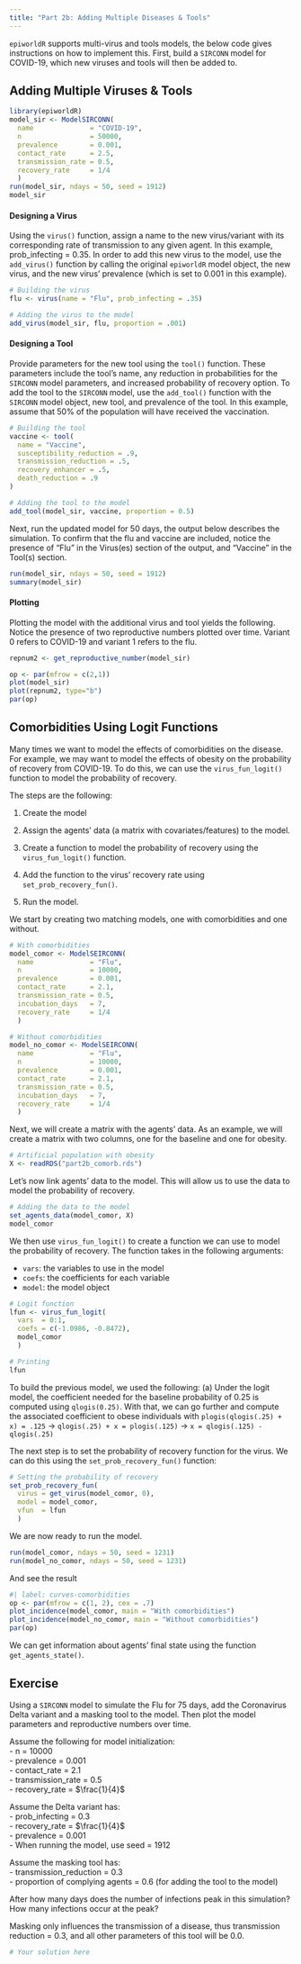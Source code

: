 ```yaml
---
title: "Part 2b: Adding Multiple Diseases & Tools"
---
```


`epiworldR` supports multi-virus and tools models, the below code gives instructions on how to implement this. First, build a `SIRCONN` model for COVID-19, which new viruses and tools will then be added to.

## Adding Multiple Viruses & Tools

```r
library(epiworldR)
model_sir <- ModelSIRCONN(
  name              = "COVID-19",
  n                 = 50000, 
  prevalence        = 0.001, 
  contact_rate      = 2.5,
  transmission_rate = 0.5,
  recovery_rate     = 1/4
  )
run(model_sir, ndays = 50, seed = 1912)
model_sir
```

#### Designing a Virus

Using the `virus()` function, assign a name to the new virus/variant with its corresponding rate of transmission to any given agent. In this example, prob_infecting = 0.35. In order to add this new virus to the model, use the `add_virus()` function by calling the original `epiworldR` model object, the new virus, and the new virus' prevalence (which is set to 0.001 in this example).

```r
# Building the virus
flu <- virus(name = "Flu", prob_infecting = .35)

# Adding the virus to the model
add_virus(model_sir, flu, proportion = .001)
```

#### Designing a Tool

Provide parameters for the new tool using the `tool()` function. These parameters include the tool's name, any reduction in probabilities for the `SIRCONN` model parameters, and increased probability of recovery option. To add the tool to the `SIRCONN` model, use the `add_tool()` function with the `SIRCONN` model object, new tool, and prevalence of the tool. In this example, assume that 50% of the population will have received the vaccination.

```r
# Building the tool
vaccine <- tool(
  name = "Vaccine",
  susceptibility_reduction = .9,
  transmission_reduction = .5,
  recovery_enhancer = .5, 
  death_reduction = .9
)

# Adding the tool to the model
add_tool(model_sir, vaccine, proportion = 0.5)
```

Next, run the updated model for 50 days, the output below describes the simulation. To confirm that the flu and vaccine are included, notice the presence of "Flu" in the Virus(es) section of the output, and "Vaccine" in the Tool(s) section.

```r
run(model_sir, ndays = 50, seed = 1912)
summary(model_sir)
```

#### Plotting

Plotting the model with the additional virus and tool yields the following. Notice the presence of two reproductive numbers plotted over time. Variant 0 refers to COVID-19 and variant 1 refers to the flu.

```r
repnum2 <- get_reproductive_number(model_sir)

op <- par(mfrow = c(2,1))
plot(model_sir)
plot(repnum2, type="b")
par(op)
```

## Comorbidities Using Logit Functions

Many times we want to model the effects of comorbidities on the disease. For example, we may want to model the effects of obesity on the probability of recovery from COVID-19. To do this, we can use the `virus_fun_logit()` function to model the probability of recovery.

The steps are the following:

1.  Create the model

2.  Assign the agents' data (a matrix with covariates/features) to the model.

3.  Create a function to model the probability of recovery using the `virus_fun_logit()` function.

4.  Add the function to the virus' recovery rate using `set_prob_recovery_fun()`.

5.  Run the model.

We start by creating two matching models, one with comorbidities and one without.

```r
# With comorbidities
model_comor <- ModelSEIRCONN(
  name              = "Flu",
  n                 = 10000, 
  prevalence        = 0.001, 
  contact_rate      = 2.1,
  transmission_rate = 0.5,
  incubation_days   = 7,
  recovery_rate     = 1/4
  )

# Without comorbidities
model_no_comor <- ModelSEIRCONN(
  name              = "Flu",
  n                 = 10000, 
  prevalence        = 0.001, 
  contact_rate      = 2.1,
  transmission_rate = 0.5,
  incubation_days   = 7,
  recovery_rate     = 1/4
  )
```

Next, we will create a matrix with the agents' data. As an example, we will create a matrix with two columns, one for the baseline and one for obesity.

```r
# Artificial population with obesity
X <- readRDS("part2b_comorb.rds")
```

Let's now link agents' data to the model. This will allow us to use the data to model the probability of recovery.

```r
# Adding the data to the model
set_agents_data(model_comor, X)
model_comor
```

We then use `virus_fun_logit()` to create a function we can use to model the probability of recovery. The function takes in the following arguments:

-   `vars`: the variables to use in the model
-   `coefs`: the coefficients for each variable
-   `model`: the model object

```r
# Logit function 
lfun <- virus_fun_logit(
  vars  = 0:1,
  coefs = c(-1.0986, -0.8472), 
  model_comor
  )

# Printing
lfun
```

::: callout-note
To build the previous model, we used the following: (a) Under the logit model, the coefficient needed for the baseline probability of 0.25 is computed using `qlogis(0.25)`. With that, we can go further and compute the associated coefficient to obese individuals with `plogis(qlogis(.25) + x) = .125` -\> `qlogis(.25) + x = plogis(.125)` -\> `x = qlogis(.125) - qlogis(.25)`
:::

The next step is to set the probability of recovery function for the virus. We can do this using the `set_prob_recovery_fun()` function:

```r
# Setting the probability of recovery
set_prob_recovery_fun(
  virus = get_virus(model_comor, 0), 
  model = model_comor,
  vfun  = lfun
  )
```

We are now ready to run the model.

```r
run(model_comor, ndays = 50, seed = 1231)
run(model_no_comor, ndays = 50, seed = 1231)
```

And see the result

```r
#| label: curves-comorbidities
op <- par(mfrow = c(1, 2), cex = .7)
plot_incidence(model_comor, main = "With comorbidities")
plot_incidence(model_no_comor, main = "Without comorbidities")
par(op)
```

::: callout-tip
We can get information about agents' final state using the function `get_agents_state()`.
:::

## Exercise

Using a `SIRCONN` model to simulate the Flu for 75 days, add the Coronavirus Delta variant and a masking tool to the model. Then plot the model parameters and reproductive numbers over time.

Assume the following for model initialization:\
- n = 10000\
- prevalence = 0.001\
- contact_rate = 2.1\
- transmission_rate = 0.5\
- recovery_rate = $\frac{1}{4}$

Assume the Delta variant has:\
- prob_infecting = 0.3\
- recovery_rate = $\frac{1}{4}$\
- prevalence = 0.001\
- When running the model, use seed = 1912

Assume the masking tool has:\
- transmission_reduction = 0.3\
- proportion of complying agents = 0.6 (for adding the tool to the model)

After how many days does the number of infections peak in this simulation? How many infections occur at the peak?

::: {.callout-tip collapse="true"}
Masking only influences the transmission of a disease, thus transmission reduction = 0.3, and all other parameters of this tool will be 0.0.
:::

```r
# Your solution here

```



<!-- ## TODO: Monkeypox Example from Part 1 (with events) -->

<!-- We also add two interventions as model events:

-   Beginning on Day 10 of the model, a policy of social isolation is adopted which reduces the contact rate to 2
-   Beginning on Day 20, a TV advertisement is run increasing awareness of the monkeypox outbreak, reducing the contact rate further to 1.5 -->

<!-- ```{r}
#| label: motivating-example
# Motivating example
library(epiworldR)

# Create a model
model_seirconn <- ModelSEIRCONN(
  name              = "Monkeypox",
  n                 = 50000, 
  prevalence        = 0.0001, 
  contact_rate      = monkeypox_contact_rate,
  incubation_days   = 7,
  transmission_rate = monkeypox_transmission_rate,
  recovery_rate     = monkeypox_recovery_rate
  )

# Changing contact rate for Isolation and TV advertisement 
isolation_day_10 <- globalevent_set_params("Contact rate", 2, day = 10)
advertisement_day_20 <- globalevent_set_params("Contact rate", 1.5, day = 20)

# Adding global actions to model
add_globalevent(model_seirconn, isolation_day_10)
add_globalevent(model_seirconn, advertisement_day_20)

# Running and printing model summary
verbose_off(model_seirconn)
run(model_seirconn, ndays = 60, seed = 1912)
plot(model_seirconn)
summary(model_seirconn)
```

epiworldR allows us to re-run the model without needing to re-initialize the model. In the above case, we ran the model for 60 days, now we run it again for 100 days.

```r
#| label: run-model
#| eval: true
# Run the model
run(model_seirconn, ndays = 100, seed = 1912)
model_seirconn
```

Finally, we plot the results of the 100-day model run:

```r
#| label: plot-model
# Plot the model
# - Set graphical parameters to plot in 2x2 grid
op <- par(mfrow = c(2,2))
# - Plot
plot_incidence(model_seirconn)
abline(v = 20, col = "steelblue", lwd = 2, lty = 2)

plot_reproductive_number(model_seirconn)
abline(v = 20, col = "steelblue", lwd = 2, lty = 2)

plot_generation_time(model_seirconn)
abline(v = 20, col = "steelblue", lwd = 2, lty = 2)
# - Restore original graphical parameters
par(op)
``` -->